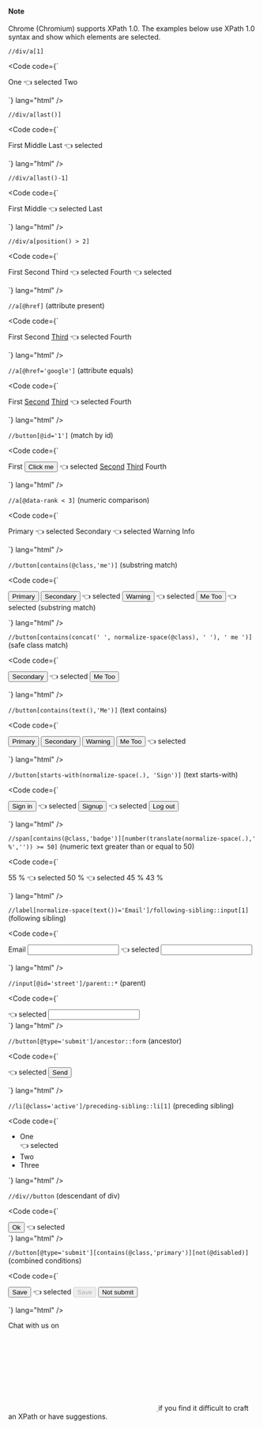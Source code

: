 #### Note

Chrome (Chromium) supports XPath 1.0. The examples below use XPath 1.0 syntax and show which elements are selected.

`//div/a[1]`

<Code
  code={`<div>
    <a>One</a> 👈 selected
    <a>Two</a>
</div>`}
  lang="html"
/>

`//div/a[last()]`

<Code
  code={`<div>
  <a>First</a>
  <a>Middle</a>
  <a>Last</a> 👈 selected
</div>`}
  lang="html"
/>

`//div/a[last()-1]`

<Code
  code={`<div>
  <a>First</a>
  <a>Middle</a> 👈 selected
  <a>Last</a>
</div>`}
  lang="html"
/>

`//div/a[position() > 2]`

<Code
  code={`<div>
  <a>First</a>
  <a>Second</a>
  <a>Third</a> 👈 selected <a>Fourth</a> 👈 selected
</div>`}
  lang="html"
/>

`//a[@href]` (attribute present)

<Code
  code={`<div>
  <a>First</a>
  <a>Second</a>
  <a href="#">Third</a> 👈 selected
  <a>Fourth</a>
</div>`}
  lang="html"
/>

`//a[@href='google']` (attribute equals)

<Code
  code={`<div>
  <a>First</a>
  <a href="#">Second</a>
  <a href="google">Third</a> 👈 selected
  <a>Fourth</a>
</div>`}
  lang="html"
/>

`//button[@id='1']` (match by id)

<Code
  code={`<div>
  <a>First</a>
  <button type="button" id="1">Click me</button> 👈 selected
  <a href="#">Second</a>
  <a href="dhruv-techapps.github.io">Third</a>
  <a>Fourth</a>
</div>`}
  lang="html"
/>

`//a[@data-rank < 3]` (numeric comparison)

<Code
  code={`<div>
  <a data-rank="1">Primary</a> 👈 selected <a data-rank="2">Secondary</a> 👈 selected
  <a data-rank="3">Warning</a>
  <a data-rank="4">Info</a>
</div>`}
  lang="html"
/>

`//button[contains(@class,'me')]` (substring match)

<Code
  code={`<div>
  <button type="button" id="1">Primary</button>
  <button class="me second">Secondary</button> 👈 selected <button class="me warning">Warning</button> 👈 selected
  <button class="me-too done">Me Too</button> 👈 selected (substring match)
</div>`}
  lang="html"
/>

`//button[contains(concat(' ', normalize-space(@class), ' '), ' me ')]` (safe class match)

<Code
  code={`<div>
  <button class="me second">Secondary</button> 👈 selected
  <button class="me-too done">Me Too</button>
</div>`}
  lang="html"
/>

`//button[contains(text(),'Me')]` (text contains)

<Code
  code={`<div>
  <button type="button" id="1">Primary</button>
  <button class="me second">Secondary</button>
  <button class="me warning">Warning</button>
  <button class="me-too done">Me Too</button> 👈 selected
</div>`}
  lang="html"
/>

`//button[starts-with(normalize-space(.), 'Sign')]` (text starts-with)

<Code
  code={`<div>
  <button>Sign in</button> 👈 selected <button>Signup</button> 👈 selected
  <button>Log out</button>
</div>`}
  lang="html"
/>

`//span[contains(@class,'badge')][number(translate(normalize-space(.),' %','')) >= 50]` (numeric text greater than or equal to 50)

<Code
  code={`<div>
  <span class="badge">55 %</span> 👈 selected <span class="badge">50 %</span> 👈 selected
  <span class="badge">45 %</span>
  <span class="badge">43 %</span>
</div>`}
  lang="html"
/>

`//label[normalize-space(text())='Email']/following-sibling::input[1]` (following sibling)

<Code
  code={`<div>
  <label>Email</label>
  <input type="email" /> 👈 selected
  <input type="text" />
</div>`}
  lang="html"
/>

`//input[@id='street']/parent::*` (parent)

<Code
  code={`<div>
  <div class="field">
    👈 selected
    <input id="street" type="text" />
  </div>
</div>`}
  lang="html"
/>

`//button[@type='submit']/ancestor::form` (ancestor)

<Code
  code={`<form>
  👈 selected
  <button type="submit">Send</button>
</form>`}
  lang="html"
/>

`//li[@class='active']/preceding-sibling::li[1]` (preceding sibling)

<Code
  code={`<ul>
  <li>One</li>
  👈 selected
  <li class="active">Two</li>
  <li>Three</li>
</ul>`}
  lang="html"
/>

`//div//button` (descendant of div)

<Code
  code={`<div>
  <section><button>Ok</button> 👈 selected</section>
</div>`}
  lang="html"
/>

`//button[@type='submit'][contains(@class,'primary')][not(@disabled)]` (combined conditions)

<Code
  code={`<div>
  <button type="submit" class="primary">Save</button> 👈 selected
  <button type="submit" class="primary" disabled>Save</button>
  <button class="primary">Not submit</button>
</div>`}
  lang="html"
/>

Chat with us on

<a class="text-decoration-none" style="color:#7289da" href="[[config:discord]]" target="_blank" rel="noopener">
  <svg class="bi me-2" aria-hidden="true">
    <use xlink:href={`#discord`} />
  </svg>
</a>
if you find it difficult to craft an XPath or have suggestions.
